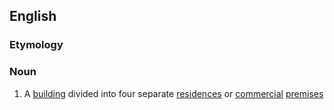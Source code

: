 ==English==

===Etymology===
{{confix|quad|plex|lang=en}}

===Noun===
{{en-noun|es}}

# {{label|en|US}} A [[building]] divided into four separate [[residence]]s or [[commercial]] [[premises]]